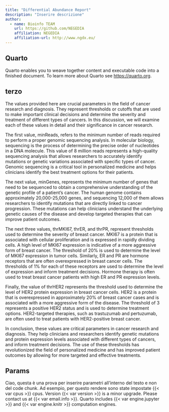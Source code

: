 ```yaml
---
title: "Differential Abundance Report"
description: "Inserire descrizione"
author:
  - name: Bioinfo TEAM 
    url: https://github.com/NEGEDIA
    affiliation: NEGEDIA
    affiliation-url: http://www.ngdx.eu/
---
```


## Quarto

Quarto enables you to weave together content and executable code into a finished document. To learn more about Quarto see <https://quarto.org>.

## terzo
::: justify
The values provided here are crucial parameters in the field of cancer research and diagnosis. They represent thresholds or cutoffs that are used to make important clinical decisions and determine the severity and treatment of different types of cancers. In this discussion, we will examine each of these values in detail and their significance in cancer research.

The first value, minReads, refers to the minimum number of reads required to perform a proper genomic sequencing analysis. In molecular biology, sequencing is the process of determining the precise order of nucleotides in a DNA molecule. This value of 8 million reads represents a high-quality sequencing analysis that allows researchers to accurately identify mutations or genetic variations associated with specific types of cancer. Genomic sequencing is a critical tool in personalized medicine and helps clinicians identify the best treatment options for their patients.

The next value, minGenes, represents the minimum number of genes that need to be sequenced to obtain a comprehensive understanding of the genetic profile of a patient's cancer. The human genome contains approximately 20,000-25,000 genes, and sequencing 12,000 of them allows researchers to identify mutations that are directly linked to cancer progression. These mutations can help clinicians understand the underlying genetic causes of the disease and develop targeted therapies that can improve patient outcomes.

The next three values, thrMKI67, thrER, and thrPR, represent thresholds used to determine the severity of breast cancer. MKI67 is a protein that is associated with cellular proliferation and is expressed in rapidly dividing cells. A high level of MKI67 expression is indicative of a more aggressive form of breast cancer. The threshold of 20% is used to determine the level of MKI67 expression in tumor cells. Similarly, ER and PR are hormone receptors that are often overexpressed in breast cancer cells. The thresholds of 1% for each of these receptors are used to determine the level of expression and inform treatment decisions. Hormone therapy is often used to treat breast cancer patients with high ER and PR expression levels.

Finally, the value of thrHER2 represents the threshold used to determine the level of HER2 protein expression in breast cancer cells. HER2 is a protein that is overexpressed in approximately 20% of breast cancer cases and is associated with a more aggressive form of the disease. The threshold of 3 represents a positive HER2 status and is used to determine treatment options. HER2-targeted therapies, such as trastuzumab and pertuzumab, are often used to treat patients with HER2-positive breast cancer.

In conclusion, these values are critical parameters in cancer research and diagnosis. They help clinicians and researchers identify genetic mutations and protein expression levels associated with different types of cancers, and inform treatment decisions. The use of these thresholds has revolutionized the field of personalized medicine and has improved patient outcomes by allowing for more targeted and effective treatments.
:::


## Params

Ciao, questa è una prova per inserire parametri all'interno del testo e non del code chunk. Ad esempio, per questo rendere sono state impostate {{< var cpus >}} cpus. Version {{< var version >}} is a minor upgrade. Please contact us at {{< var email.info >}}. Quarto includes {{< var engine.jupyter >}} and {{< var engine.knitr >}} computation engines.
